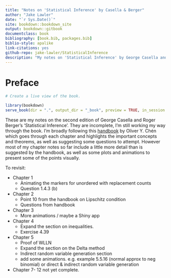```yaml
--- 
title: "Notes on 'Statistical Inference' by Casella & Berger"
author: "Jake Lawler"
date: "`r Sys.Date()`"
site: bookdown::bookdown_site
output: bookdown::gitbook
documentclass: book
bibliography: [book.bib, packages.bib]
biblio-style: apalike
link-citations: yes
github-repo: jake-lawler/StatisticalInference
description: "My notes on 'Statistical Inference' by George Casella and Roger Berger."
---
```


# Preface {-}

```r

# Create a live view of the book.

library(bookdown)
serve_book(dir = ".", output_dir = "_book", preview = TRUE, in_session = TRUE, quiet = FALSE)

```

These are my notes on the second edition of George Casella and Roger Berger's 'Statistical Inference'. They are incomplete, I'm still working my way through the book. I'm broadly following this [handbook](https://oliverychen.github.io/files/doc/CB.pdf) by Oliver Y. Chén which goes through each chapter and highlights the important concepts and theorems, as well as suggesting some questions to attempt. However most of my chapter notes so far include a little more detail than is suggested by the handbook, as well as some plots and animations to present some of the points visually.


To revisit:

* Chapter 1
  + Animating the markers for unordered with replacement counts
  + Question 1.4.3 (b)
* Chapter 2
  + Point 10 from the handbook on Lipschitz condition
  + Questions from handbook
* Chapter 3
  + More animations / maybe a Shiny app
* Chapter 4
  + Expand the section on inequalities.
  + Exercise 4.39
* Chapter 5
  + Proof of WLLN
  + Expand the section on the Delta method
  + Indirect random variable generation section
  + add some animations. e.g. example 5.5.16 (normal approx to neg binomial) or direct & indirect random variable generation
* Chapter 7- 12 not yet complete.



